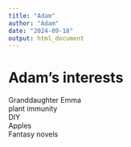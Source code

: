 ```yaml
---
title: "Adam"
author: "Adam"
date: "2024-09-18"
output: html_document
---
```

# Adam’s interests
Granddaughter Emma
<br>
plant immunity
<br>
DIY
<br>
Apples
<br>
Fantasy novels